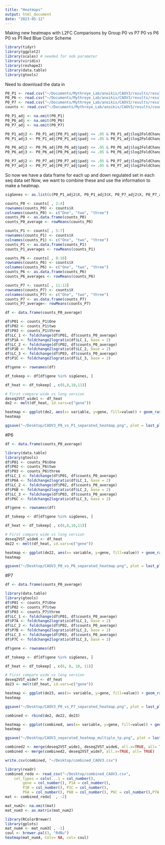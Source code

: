 ```yaml
---
title: "Heatmaps"
output: html_document
date: "2023-05-12"
---
```


Making new heatmaps with L2FC 
Comparisons by Group 
P0 vs P7
P0 vs P6
P0 vs P1 
Red Blue Color Scheme 

```r
library(tidyr)
library(ggplot2)
library(scales) # needed for oob parameter
library(viridis)
library(reshape2)
library(data.table)
library(gtools)
```

Need to download the data in 
```r
P0_P1 <- read.csv("~/Documents/Mythreye_Lab/anoikis/CAOV3/results/results_0_vs_1_CAOV3.csv")
P0_P6 <- read.csv("~/Documents/Mythreye_Lab/anoikis/CAOV3/results/results_0_vs_6_CAOV3.csv")
P0_P7 <- read.csv("~/Documents/Mythreye_Lab/anoikis/CAOV3/results/results_0_vs_7_CAOV3.csv")
counts <- read.csv("~/Documents/Mythreye_Lab/anoikis/CAOV3/results/counts_CAOV3.csv")
```

```r
P0_P1_adj <- na.omit(P0_P1)
P0_P6_adj <- na.omit(P0_P6)
P0_P7_adj <- na.omit(P0_P7)
```

```r
P0_P1_adj2 <- P0_P1_adj[P0_P1_adj$padj <= .05 & P0_P1_adj$log2FoldChange >= 1.5, ]
P0_P1_adj3 <- P0_P1_adj[P0_P1_adj$padj <= .05 & P0_P1_adj$log2FoldChange <= -1.5, ]

P0_P6_adj2 <- P0_P6_adj[P0_P6_adj$padj <= .05 & P0_P6_adj$log2FoldChange >= 1.5, ]
P0_P6_adj3 <- P0_P6_adj[P0_P6_adj$padj <= .05 & P0_P6_adj$log2FoldChange <= -1.5, ]

P0_P7_adj2 <- P0_P7_adj[P0_P7_adj$padj <= .05 & P0_P7_adj$log2FoldChange >= 1.5, ]
P0_P7_adj3 <- P0_P7_adj[P0_P7_adj$padj <= .05 & P0_P7_adj$log2FoldChange <= -1.5, ]
```

So now we have a data frame for each up and down regulated set in each seq data set 
Now, we want to combine these and use the information to make a heatmap. 

```r
sigGenes <- as.list(c(P0_P1_adj2$X, P0_P1_adj3$X, P0_P7_adj2$X, P0_P7_adj3$X, P0_P6_adj2$X, P0_P6_adj3$X))
```

```r
counts_P0 <- counts[ , 2:4]
rownames(counts_P0) <- counts$X
colnames(counts_P0) <- c("One", "two", "three")
counts_P0 <- as.data.frame(counts_P0)
counts_P0_average <- rowMeans(counts_P0)
```

```r
counts_P1 <- counts[ , 5:7]
rownames(counts_P1) <- counts$X
colnames(counts_P1) <- c("One", "two", "three")
counts_P1 <- as.data.frame(counts_P1)
counts_P1_averages <- rowMeans(counts_P1)
```

```r
counts_P6 <- counts[ , 8:10]
rownames(counts_P6) <- counts$X
colnames(counts_P6) <- c("One", "two", "three")
counts_P6 <- as.data.frame(counts_P6)
counts_P6_averages <- rowMeans(counts_P6)
```

```r
counts_P7 <- counts[ , 11:13]
rownames(counts_P7) <- counts$X
colnames(counts_P7) <- c("One", "two", "three")
counts_P7 <- as.data.frame(counts_P7)
counts_P7_average<- rowMeans(counts_P7)
```

```r
df <- data.frame(counts_P0_average)
```

```r
df$P01 <- counts_P1$One
df$P02 <- counts_P1$two
df$P03 <- counts_P1$three
df$LC_1 <- foldchange(df$P01, df$counts_P0_average) 
df$P1A <- foldchange2logratio(df$LC_1, base = 2)
df$LC_2 <- foldchange(df$P02, df$counts_P0_average)
df$P1B <- foldchange2logratio(df$LC_2, base = 2)
df$LC_3 <- foldchange(df$P03, df$counts_P0_average)
df$P1C <- foldchange2logratio(df$LC_3, base = 2)
```

```r
df$gene <- rownames(df)
```

```r
df_tokeep <- df[df$gene %in% sigGenes, ]
```

```r
df_heat <- df_tokeep[ , c(6,8,10,11)]
```

```r
# First compare wide vs long version
deseq2VST_wide1 <- df_heat
de2 <- melt(df_heat, id.vars=c("gene"))
```

```r
heatmap <- ggplot(de2, aes(x= variable, y=gene, fill=value)) + geom_raster() + scale_fill_viridis(discrete= FALSE) + theme(axis.text.x=element_text(angle=65, hjust=1), axis.text.y=element_blank(), axis.ticks.y=element_blank())
heatmap
```

```r
ggsave("~/Desktop/CAOV3_P0_vs_P1_separated_heatmap.png", plot = last_plot(), width = 10, height = 12, units = c("in"))
```

#P6
```r
df <- data.frame(counts_P0_average)
```

```r
library(data.table)
library(gtools)
df$P01 <- counts_P6$One
df$P02 <- counts_P6$two
df$P03 <- counts_P6$three
df$LC_1 <- foldchange(df$P01, df$counts_P0_average) 
df$P6A <- foldchange2logratio(df$LC_1, base = 2)
df$LC_2 <- foldchange(df$P02, df$counts_P0_average)
df$P6B <- foldchange2logratio(df$LC_2, base = 2)
df$LC_3 <- foldchange(df$P03, df$counts_P0_average)
df$P6C <- foldchange2logratio(df$LC_3, base = 2)
```

```r
df$gene <- rownames(df)
```

```r
df_tokeep <- df[df$gene %in% sigGenes, ]
```

```r
df_heat <- df_tokeep[ , c(6,8,10,11)]
```

```r
# First compare wide vs long version
deseq2VST_wide6 <- df_heat
de22 <- melt(df_heat, id.vars=c("gene"))
```

```r
heatmap <- ggplot(de22, aes(x= variable, y=gene, fill=value)) + geom_raster() + scale_fill_viridis(discrete= FALSE) + theme(axis.text.x=element_text(angle=65, hjust=1), axis.text.y=element_blank(), axis.ticks.y=element_blank())
heatmap
```

```r
ggsave("~/Desktop/CAOV3_P0_vs_P6_separated_heatmap.png", plot = last_plot(), width = 10, height = 12, units = c("in"))
```

#P7
```r
df <- data.frame(counts_P0_average)
```

```r
library(data.table)
library(gtools)
df$P01 <- counts_P7$One
df$P02 <- counts_P7$two
df$P03 <- counts_P7$three
df$LC_1 <- foldchange(df$P01, df$counts_P0_average) 
df$P7A <- foldchange2logratio(df$LC_1, base = 2)
df$LC_2 <- foldchange(df$P02, df$counts_P0_average)
df$P7B <- foldchange2logratio(df$LC_2, base = 2)
df$LC_3 <- foldchange(df$P03, df$counts_P0_average)
df$P7C <- foldchange2logratio(df$LC_3, base = 2)
```

```r
df$gene <- rownames(df)
```

```r
df_tokeep <- df[df$gene %in% sigGenes, ]
```

```r
df_heat <- df_tokeep[ , c(6, 8, 10, 11)]
```

```r
# First compare wide vs long version
deseq2VST_wide7 <- df_heat
de23 <- melt(df_heat, id.vars=c("gene"))
```

```r
heatmap <- ggplot(de23, aes(x= variable, y=gene, fill=value)) + geom_raster() + scale_fill_viridis(discrete= FALSE) + theme(axis.text.x=element_text(angle=65, hjust=1), axis.text.y=element_blank(), axis.ticks.y=element_blank())
heatmap
```

```r
ggsave("~/Desktop/CAOV3_P0_vs_P7_separated_heatmap.png", plot = last_plot(), width = 10, height = 12, units = c("in"))
```

```r
combined <- rbind(de2, de22, de23)
```

```r
heatmap <- ggplot(combined, aes(x= variable, y=gene, fill=value)) + geom_raster() + scale_fill_viridis(discrete= FALSE) + theme(axis.text.x=element_text(angle=65, hjust=1), axis.text.y=element_blank(), axis.ticks.y=element_blank()) + aes(y = reorder(gene, value)) + xlab("Passage Number") + ylab("Gene")
heatmap
```
```r
ggsave("~/Desktop/CAOV3_separated_heatmap_multiple_tp.png", plot = last_plot(), width = 10, height = 12, units = c("in"))
```

```r
combined2 <- merge(deseq2VST_wide1, deseq2VST_wide6, all.x=TRUE, all= TRUE)
combined <- merge(combined2, deseq2VST_wide7, all.x=TRUE, all= TRUE)
```

```r
write.csv(combined, "~/Desktop/combined_CAOV3.csv")
```

```r
library(readr)
combined_redo <- read_csv("~/Desktop/combined_CAOV3.csv", 
    col_types = cols(...1 = col_number(), 
        gene = col_number(), P1A = col_number(), 
        P1B = col_number(), P1C = col_number(), 
        P6A = col_number(), P6B = col_number(), P6C = col_number(),P7A = col_number(), P7B = col_number(), P7C = col_number()))
mat <- combined_redo[  , -2]
```

```r
mat_num2<- na.omit(mat)
mat_num3 <- as.matrix(mat_num2)
```

```r
library(RColorBrewer)
library(gplots)
mat_num4 <- mat_num3[ , -1]
coul <- brewer.pal(3, "RdBu") 
heatmap(mat_num4, Colv= NA, col= coul)
```
